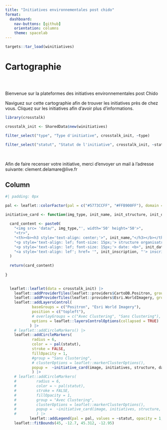 ```yaml
---
title: "Initiatives environnementales post chido"
format: 
  dashboard: 
    nav-buttons: [github]
    orientation: columns
    theme: spacelab
---
```


```r
targets::tar_load(winitiatives)
```


# Cartographie

##  {.sidebar}

<br>

::: {.center}
Bienvenue sur la plateformes des initiatives environnementales post Chido
:::

Naviguez sur cette cartographie afin de trouver les initiatives près de chez vous. Cliquez sur les initiatives afin d'avoir plus d'informations.

```r

library(crosstalk)

crosstalk_init <- SharedData$new(winitiatives)

filter_select("type", "Type d'initiative", crosstalk_init, ~type)

```

```r
filter_select("statut", "Statut de l'initiative", crosstalk_init, ~statut)
```


<br>

Afin de faire recenser votre initiative, merci d'envoyer un mail à l'adresse suivante: clement.delamare@live.fr


## Column {width=80%}

```r
#| padding: 0px

pal <- leaflet::colorFactor(pal = c("#5773CCFF", "#FFB900FF"), domain = c("À venir", "Terminé"))

initiative_card <- function(img_type, init_name, init_structure, init_date, init_inscription) {
  
  card_content <- paste0(
    "<img src= 'data/", img_type,"', width='50' height='50'>",
    "<tr>",
    "<th><b><h3 style='text-align: center;'>", init_name,"</h3></b></th>",
    "<p style='text-align: lef; font-size: 15px;'> structure organisatrice: <b>", init_structure, "</b></p>",
    "<p style='text-align: lef; font-size: 15px;'> date: <b>", init_date, "</b></p>",
    "<a style='text-align: lef'; href= '", init_inscription, "'> inscription ici </a>"
  )
  
  return(card_content)
  
}

  
  leaflet::leaflet(data = crosstalk_init) |>
    leaflet::addProviderTiles(leaflet::providers$CartoDB.Positron, group = "Positron", options = leaflet::providerTileOptions(noWrap = TRUE)) |>
    leaflet::addProviderTiles(leaflet::providers$Esri.WorldImagery, group = "Esri World Imagery", options = leaflet::providerTileOptions(noWrap = TRUE))|>
    leaflet::addLayersControl(
            baseGroups = c("Positron", "Esri World Imagery"),
            position = c("topleft"),
            # overlayGroups = c("Avec Clustering", "Sans Clustering"),
            options = leaflet::layersControlOptions(collapsed = TRUE)
           ) |>
    # leaflet::addCircleMarkers() |>
    leaflet::addCircleMarkers(
            radius = 6,
            color = ~ pal(statut),
            stroke = FALSE,
            fillOpacity = 1,
            #group = "Sans Clustering",
            # clusterOptions = leaflet::markerClusterOptions(),
            popup =  ~initiative_card(image, initiatives, structure, date, inscriptions)
            ) |>
    # leaflet::addCircleMarkers(
    #         radius = 6,
    #         color = ~ pal(statut),
    #         stroke = FALSE,
    #         fillOpacity = 1,
    #         group = "Avec Clustering",
    #         clusterOptions = leaflet::markerClusterOptions(),
    #         popup =  ~initiative_card(image, initiatives, structure, date, inscriptions)
    #         ) |>
           leaflet::addLegend(pal = pal, values = ~statut, opacity = 1, na.label = "Not Available") |>
    leaflet::fitBounds(45, -12.7, 45.312, -12.95)
  

```

